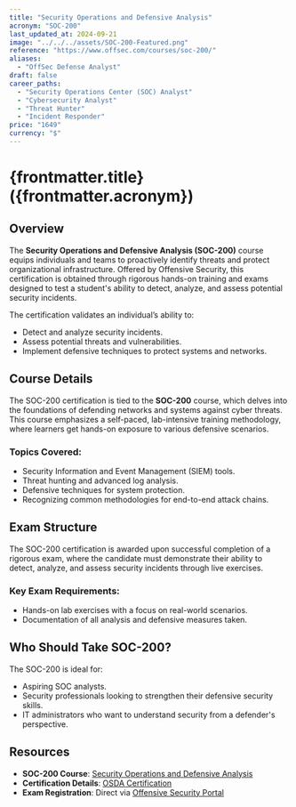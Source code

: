 ```yaml
---
title: "Security Operations and Defensive Analysis"
acronym: "SOC-200"
last_updated_at: 2024-09-21
image: "../../../assets/SOC-200-Featured.png"
reference: "https://www.offsec.com/courses/soc-200/"
aliases:
  - "OffSec Defense Analyst"
draft: false
career_paths:
  - "Security Operations Center (SOC) Analyst"
  - "Cybersecurity Analyst"
  - "Threat Hunter"
  - "Incident Responder"
price: "1649"
currency: "$"
---
```


# {frontmatter.title} ({frontmatter.acronym})

## Overview

The **Security Operations and Defensive Analysis (SOC-200)** course equips individuals and teams to proactively identify
threats and protect organizational infrastructure. Offered by Offensive Security, this certification is obtained through
rigorous hands-on training and exams designed to test a student's ability to detect, analyze, and assess potential
security incidents.

The certification validates an individual’s ability to:

- Detect and analyze security incidents.
- Assess potential threats and vulnerabilities.
- Implement defensive techniques to protect systems and networks.

## Course Details

The SOC-200 certification is tied to the **SOC-200** course, which delves into the foundations of defending networks and
systems against cyber threats. This course emphasizes a self-paced, lab-intensive training methodology, where learners
get hands-on exposure to various defensive scenarios.

### Topics Covered:

- Security Information and Event Management (SIEM) tools.
- Threat hunting and advanced log analysis.
- Defensive techniques for system protection.
- Recognizing common methodologies for end-to-end attack chains.

## Exam Structure

The SOC-200 certification is awarded upon successful completion of a rigorous exam, where the candidate must demonstrate
their ability to detect, analyze, and assess security incidents through live exercises.

### Key Exam Requirements:

- Hands-on lab exercises with a focus on real-world scenarios.
- Documentation of all analysis and defensive measures taken.

## Who Should Take SOC-200?

The SOC-200 is ideal for:

- Aspiring SOC analysts.
- Security professionals looking to strengthen their defensive security skills.
- IT administrators who want to understand security from a defender's perspective.

## Resources

- **SOC-200 Course**: [Security Operations and Defensive Analysis](https://www.offsec.com/courses/soc-200/)
- **Certification Details**: [OSDA Certification](https://www.offsec.com/courses/soc-200/)
- **Exam Registration**: Direct via [Offensive Security Portal](https://www.offsec.com/)
